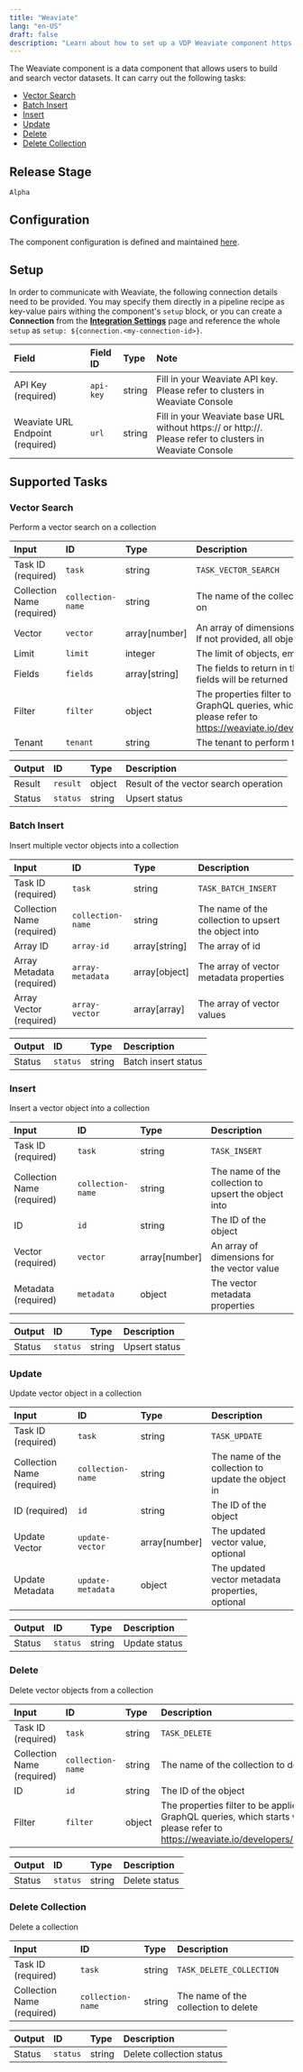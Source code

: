 ```yaml
---
title: "Weaviate"
lang: "en-US"
draft: false
description: "Learn about how to set up a VDP Weaviate component https://github.com/instill-ai/instill-core"
---
```


The Weaviate component is a data component that allows users to build and search vector datasets.
It can carry out the following tasks:

- [Vector Search](#vector-search)
- [Batch Insert](#batch-insert)
- [Insert](#insert)
- [Update](#update)
- [Delete](#delete)
- [Delete Collection](#delete-collection)



## Release Stage

`Alpha`



## Configuration

The component configuration is defined and maintained [here](https://github.com/instill-ai/component/blob/main/data/weaviate/v0/config/definition.json).




## Setup




In order to communicate with Weaviate, the following connection details need to be
provided. You may specify them directly in a pipeline recipe as key-value pairs
withing the component's `setup` block, or you can create a **Connection** from
the [**Integration Settings**](https://www.instill.tech/docs/vdp/integration)
page and reference the whole `setup` as `setup:
${connection.<my-connection-id>}`.

| Field | Field ID | Type | Note |
| :--- | :--- | :--- | :--- |
| API Key (required) | `api-key` | string | Fill in your Weaviate API key. Please refer to clusters in Weaviate Console |
| Weaviate URL Endpoint (required) | `url` | string | Fill in your Weaviate base URL without https:// or http://. Please refer to clusters in Weaviate Console |




## Supported Tasks

### Vector Search

Perform a vector search on a collection


| Input | ID | Type | Description |
| :--- | :--- | :--- | :--- |
| Task ID (required) | `task` | string | `TASK_VECTOR_SEARCH` |
| Collection Name (required) | `collection-name` | string | The name of the collection to perform vector search on |
| Vector | `vector` | array[number] | An array of dimensions for the vector query, optional. If not provided, all objects will be returned |
| Limit | `limit` | integer | The limit of objects, empty for all objects |
| Fields | `fields` | array[string] | The fields to return in the objects. If empty then all fields will be returned |
| Filter | `filter` | object | The properties filter to be applied to the data with GraphQL queries, which starts with WHERE field, please refer to https://weaviate.io/developers/weaviate/search/filters |
| Tenant | `tenant` | string | The tenant to perform the vector search on |



| Output | ID | Type | Description |
| :--- | :--- | :--- | :--- |
| Result | `result` | object | Result of the vector search operation |
| Status | `status` | string | Upsert status |






### Batch Insert

Insert multiple vector objects into a collection


| Input | ID | Type | Description |
| :--- | :--- | :--- | :--- |
| Task ID (required) | `task` | string | `TASK_BATCH_INSERT` |
| Collection Name (required) | `collection-name` | string | The name of the collection to upsert the object into |
| Array ID | `array-id` | array[string] | The array of id |
| Array Metadata (required) | `array-metadata` | array[object] | The array of vector metadata properties |
| Array Vector (required) | `array-vector` | array[array] | The array of vector values |



| Output | ID | Type | Description |
| :--- | :--- | :--- | :--- |
| Status | `status` | string | Batch insert status |






### Insert

Insert a vector object into a collection


| Input | ID | Type | Description |
| :--- | :--- | :--- | :--- |
| Task ID (required) | `task` | string | `TASK_INSERT` |
| Collection Name (required) | `collection-name` | string | The name of the collection to upsert the object into |
| ID | `id` | string | The ID of the object |
| Vector (required) | `vector` | array[number] | An array of dimensions for the vector value |
| Metadata (required) | `metadata` | object | The vector metadata properties |



| Output | ID | Type | Description |
| :--- | :--- | :--- | :--- |
| Status | `status` | string | Upsert status |






### Update

Update vector object in a collection


| Input | ID | Type | Description |
| :--- | :--- | :--- | :--- |
| Task ID (required) | `task` | string | `TASK_UPDATE` |
| Collection Name (required) | `collection-name` | string | The name of the collection to update the object in |
| ID (required) | `id` | string | The ID of the object |
| Update Vector | `update-vector` | array[number] | The updated vector value, optional |
| Update Metadata | `update-metadata` | object | The updated vector metadata properties, optional |



| Output | ID | Type | Description |
| :--- | :--- | :--- | :--- |
| Status | `status` | string | Update status |






### Delete

Delete vector objects from a collection


| Input | ID | Type | Description |
| :--- | :--- | :--- | :--- |
| Task ID (required) | `task` | string | `TASK_DELETE` |
| Collection Name (required) | `collection-name` | string | The name of the collection to delete the object from |
| ID | `id` | string | The ID of the object |
| Filter | `filter` | object | The properties filter to be applied to the data with GraphQL queries, which starts with WHERE field, please refer to https://weaviate.io/developers/weaviate/search/filters |



| Output | ID | Type | Description |
| :--- | :--- | :--- | :--- |
| Status | `status` | string | Delete status |






### Delete Collection

Delete a collection


| Input | ID | Type | Description |
| :--- | :--- | :--- | :--- |
| Task ID (required) | `task` | string | `TASK_DELETE_COLLECTION` |
| Collection Name (required) | `collection-name` | string | The name of the collection to delete |



| Output | ID | Type | Description |
| :--- | :--- | :--- | :--- |
| Status | `status` | string | Delete collection status |







